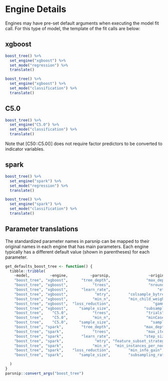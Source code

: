 # Engine Details

Engines may have pre-set default arguments when executing the model fit call. For this type of model, the template of the fit calls are below:

## xgboost

```r
boost_tree() %>% 
  set_engine("xgboost") %>% 
  set_mode("regression") %>% 
  translate()
```

```r
boost_tree() %>% 
  set_engine("xgboost") %>% 
  set_mode("classification") %>% 
  translate()
```


## C5.0

```r
boost_tree() %>% 
  set_engine("C5.0") %>% 
  set_mode("classification") %>% 
  translate()
```

Note that [C50::C5.0()] does not require factor predictors to be converted 
to indicator variables. 

## spark

```r
boost_tree() %>% 
  set_engine("spark") %>% 
  set_mode("regression") %>% 
  translate()
```

```r
boost_tree() %>% 
  set_engine("spark") %>% 
  set_mode("classification") %>% 
  translate()
```


## Parameter translations

The standardized parameter names in parsnip can be mapped to their original names in each engine that has main parameters. Each engine typically has a different default value (shown in parentheses) for each parameter.

```r
get_defaults_boost_tree <- function() {
  tibble::tribble(
    ~model,         ~engine,          ~parsnip,                 ~original,  ~default,
    "boost_tree", "xgboost",      "tree_depth",                "max_depth", get_arg("parsnip", "xgb_train", "max_depth"),
    "boost_tree", "xgboost",           "trees",                 "nrounds",  get_arg("parsnip", "xgb_train", "nrounds"),
    "boost_tree", "xgboost",      "learn_rate",                     "eta",  get_arg("parsnip", "xgb_train", "eta"),
    "boost_tree", "xgboost",            "mtry",        "colsample_bytree",  get_arg("parsnip", "xgb_train", "colsample_bytree"),
    "boost_tree", "xgboost",           "min_n",        "min_child_weight",  get_arg("parsnip", "xgb_train", "min_child_weight"),
    "boost_tree", "xgboost",  "loss_reduction",                   "gamma",  get_arg("parsnip", "xgb_train", "gamma"),
    "boost_tree", "xgboost",     "sample_size",               "subsample",  get_arg("parsnip", "xgb_train", "subsample"),
    "boost_tree",    "C5.0",           "trees",                "trials",    get_arg("parsnip", "C5.0_train", "trials"),
    "boost_tree",    "C5.0",           "min_n",                "minCases",  get_arg("C50", "C5.0Control", "minCases"),
    "boost_tree",    "C5.0",     "sample_size",                  "sample",  get_arg("C50", "C5.0Control", "sample"),
    "boost_tree", "spark",        "tree_depth",               "max_depth",  get_arg("sparklyr", "ml_gradient_boosted_trees", "max_depth"),
    "boost_tree", "spark",             "trees",                "max_iter",  get_arg("sparklyr", "ml_gradient_boosted_trees", "max_iter"),
    "boost_tree", "spark",        "learn_rate",               "step_size",  get_arg("sparklyr", "ml_gradient_boosted_trees", "step_size"),
    "boost_tree", "spark",              "mtry", "feature_subset_strategy",  get_arg("sparklyr", "ml_gradient_boosted_trees", "feature_subset_strategy"),
    "boost_tree", "spark",             "min_n",  "min_instances_per_node",  get_arg("sparklyr", "ml_gradient_boosted_trees", "min_instances_per_node"),
    "boost_tree", "spark",    "loss_reduction",        "min_info_gain",     get_arg("sparklyr", "ml_gradient_boosted_trees", "min_info_gain"),
    "boost_tree", "spark",       "sample_size",        "subsampling_rate",  get_arg("sparklyr", "ml_gradient_boosted_trees", "subsampling_rate"),

  )
}
parsnip::convert_args("boost_tree")
```

